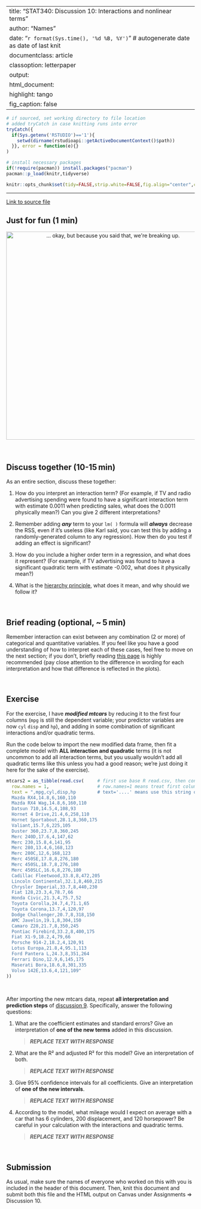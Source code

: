 
---
title:  "STAT340: Discussion 10: Interactions and nonlinear terms"
author: "Names"
date:   "`r format(Sys.time(), '%d %B, %Y')`" # autogenerate date as date of last knit
documentclass: article
classoption: letterpaper
output:
  html_document:
    highlight: tango
    fig_caption: false
---

```r
# if sourced, set working directory to file location
# added tryCatch in case knitting runs into error
tryCatch({
  if(Sys.getenv('RSTUDIO')=='1'){
    setwd(dirname(rstudioapi::getActiveDocumentContext()$path))
  }}, error = function(e){}
)

# install necessary packages
if(!require(pacman)) install.packages("pacman")
pacman::p_load(knitr,tidyverse)

knitr::opts_chunk$set(tidy=FALSE,strip.white=FALSE,fig.align="center",comment=" #")
```

---

<style>
a:link {
  text-decoration: underline;
}
</style>

[Link to source file](ds10.Rmd)



## Just for fun (1 min)

<center><a href="https://xkcd.com/539/"><img id="comic" src="https://imgs.xkcd.com/comics/boyfriend.png" title="... okay, but because you said that, we're breaking up." style="width:555px;"></a></center>

<br/>



## Discuss together (10-15 min)

As an entire section, discuss these together:

1. How do you interpret an interaction term? (For example, if TV and radio advertising spending were found to have a significant interaction term with estimate 0.0011 when predicting sales, what does the 0.0011 physically mean?) Can you give 2 different interpretations?

2. Remember adding _**any**_ term to your `lm( )` formula will _**always**_ decrease the RSS, even if it's useless (like Karl said, you can test this by adding a randomly-generated column to any regression). How then do you test if adding an effect is significant?

3. How do you include a higher order term in a regression, and what does it represent? (For example, if TV advertising was found to have a significant quadratic term with estimate -0.002, what does it physically mean?)

4. What is the [hierarchy principle](http://pages.stat.wisc.edu/~karlrohe/ht/03-linear_regression.pdf#page=56), what does it mean, and why should we follow it?

<br/>



## Brief reading (optional, ~ 5 min)

Remember interaction can exist between any combination (2 or more) of categorical and quantitative variables. If you feel like you have a good understanding of how to interpret each of these cases, feel free to move on the next section; if you don't, briefly reading [this page](https://biologyforfun.wordpress.com/2014/04/08/interpreting-interaction-coefficient-in-r-part1-lm/) is highly recommended (pay close attention to the difference in wording for each interpretation and how that difference is reflected in the plots).

<br/>



## Exercise

For the exercise, I have _**modified mtcars**_ by reducing it to the first four columns (`mpg` is still the dependent variable; your predictor variables are now `cyl` `disp` and `hp`), and adding in some combination of significant interactions and/or quadratic terms.

Run the code below to import the new modified data frame, then fit a complete model with **ALL interaction and quadratic** terms (it is not uncommon to add all interaction terms, but you usually wouldn't add all quadratic terms like this unless you had a good reason; we're just doing it here for the sake of the exercise).

```r
mtcars2 = as_tibble(read.csv(     # first use base R read.csv, then convert to tibblex
  row.names = 1,                  # row.names=1 means treat first column as row names
  text = ",mpg,cyl,disp,hp        # text='....' means use this string of text as the data
  Mazda RX4,14.8,6,160,110
  Mazda RX4 Wag,14.8,6,160,110
  Datsun 710,14.5,4,108,93
  Hornet 4 Drive,21.4,6,258,110
  Hornet Sportabout,28.1,8,360,175
  Valiant,15.7,6,225,105
  Duster 360,23.7,8,360,245
  Merc 240D,17.6,4,147,62
  Merc 230,15.8,4,141,95
  Merc 280,13.4,6,168,123
  Merc 280C,12,6,168,123
  Merc 450SE,17.8,8,276,180
  Merc 450SL,18.7,8,276,180
  Merc 450SLC,16.6,8,276,180
  Cadillac Fleetwood,33.8,8,472,205
  Lincoln Continental,32.1,8,460,215
  Chrysler Imperial,33.7,8,440,230
  Fiat 128,23.3,4,78.7,66
  Honda Civic,21.3,4,75.7,52
  Toyota Corolla,24.7,4,71.1,65
  Toyota Corona,13.7,4,120,97
  Dodge Challenger,20.7,8,318,150
  AMC Javelin,19.1,8,304,150
  Camaro Z28,21.7,8,350,245
  Pontiac Firebird,33.2,8,400,175
  Fiat X1-9,18.2,4,79,66
  Porsche 914-2,18.2,4,120,91
  Lotus Europa,21.8,4,95.1,113
  Ford Pantera L,24.3,8,351,264
  Ferrari Dino,12.9,6,145,175
  Maserati Bora,18.6,8,301,335
  Volvo 142E,13.6,4,121,109"
))
```

<br/>


After importing the new mtcars data, repeat **all interpretation and prediction steps** of [discussion 9](https://karlrohe.github.io/340-Spring21/discussions/09/ds09.html). Specifically, answer the following questions:


1. What are the coefficient estimates and standard errors? Give an interpretation of **one of the new terms** added in this discussion.

   > _**REPLACE TEXT WITH RESPONSE**_

2. What are the R² and adjusted R² for this model? Give an interpretation of both.

   > _**REPLACE TEXT WITH RESPONSE**_

3. Give $95\%$ confidence intervals for all coefficients. Give an interpretation of **one of the new intervals**.

   > _**REPLACE TEXT WITH RESPONSE**_

4. According to the model, what mileage would I expect on average with a car that has 6 cylinders, 200 displacement, and 120 horsepower? Be careful in your calculation with the interactions and quadratic terms.

   > _**REPLACE TEXT WITH RESPONSE**_


<br/>



## Submission

As usual, make sure the names of everyone who worked on this with you is included in the header of this document. Then, knit this document and submit both this file and the HTML output on Canvas under Assignments ⇒ Discussion 10.

